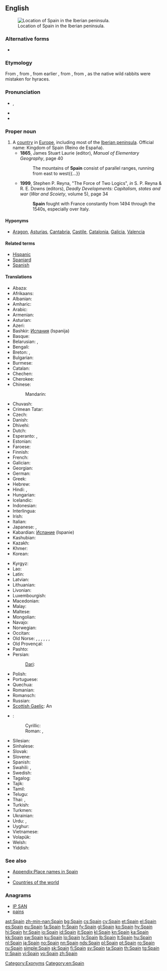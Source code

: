 ==English==
{{wikipedia}}
[[File:España-loc.svg|thumb|Location of Spain in the Iberian peninsula.]]

===Alternative forms===
* {{l|en|Spayen}} {{qualifier|obsolete}}

===Etymology===
From {{etyl|xno}} {{term|Espayne|lang=xno}}, from {{etyl|LL.}} {{term|Spania|lang=la}}, from earlier {{etyl|la}} {{term|Hispania|Hispānia|lang=la}}, from {{etyl|grc}} {{term|tr=Hispania|Ἱσπανία|lang=grc}}, from {{etyl|phn}} {{term|tr=ay-shaphanim|lang=phn|sc=Phnx|lit=[[hyrax]] isle}}, as the native wild rabbits were mistaken for hyraces.

===Pronunciation===
* {{a|UK|US}} {{IPA|/speɪn/}}, {{X-SAMPA|/speIn/}}
* {{audio|en-us-Spain.ogg|Audio (US)}}
* {{rhymes|eɪn}}

===Proper noun===
{{en-proper noun}}

# A [[country]] in [[Europe]], including most of the [[Iberian peninsula]]. Official name: Kingdom of Spain (Reino de España).
#* '''1865''', James Stuart Laurie (editor), ''Manual of Elementary Geography'', page 40
#*: The mountains of '''Spain''' consist of parallel ranges, running from east to west{{...}}
#* '''1999''', Stephen P. Reyna, "The Force of Two Logics", ''in'' S. P. Reyna & R. E. Downs (editors), ''Deadly Developments: Capitalism, states and war'' (''War and Scoiety'', volume 5), page 34
#*: '''Spain''' fought with France constantly from 1494 through the 1540s, especially over Italy.

====Hyponyms====
* {{sense|country}} [[Aragon]], [[Asturias]], [[Cantabria]], [[Castile]], [[Catalonia]], [[Galicia]], [[Valencia]]

====Related terms====
* [[Hispanic]]
* [[Spaniard]]
* [[Spanish]]

====Translations====
{{trans-top|country in Europe}}
* Abaza: {{tø|abq|Испания|tr=Ispanija}}
* Afrikaans: {{t+|af|Spanje}}
* Albanian: {{t+|sq|Spanja|xs=Albanian}}
* Amharic: {{t-|am|ስጳንያ|tr=spanya|sc=Ethi}}
* Arabic: {{t+|ar|إسبانية|f|tr='isbánya}}
* Armenian: {{t+|hy|Իսպանիա|tr=Ispania}}
* Asturian: {{t+|ast|España|f}}
* Azeri: {{t+|az|İspaniya}}
* Bashkir: [[Испания]] (Ispanija)
* Basque: {{t+|eu|Espainia}}
* Belarusian: {{t-|be|Іспанія|f|tr=Ispánija|xs=Belarusian}}, {{t-|be|Гішпанія|f|tr=Hišpánija|xs=Belarusian}} {{qualifier|Taraškevica orthography}}
* Bengali: {{t-|bn|স্পেন|tr=spen|sc=Beng}}
* Breton: {{t+|br|Spagn}}, {{t-|br|Bro-Spagn}}
* Bulgarian: {{t+|bg|Испания|f|tr=Ispánija}}
* Burmese: {{t-|my|စပိန်နိုင်ငံ|sc=Mymr}}
* Catalan: {{t+|ca|Espanya|f}}
* Chechen: {{tø|ce|Испани|tr=Ispani}}
* Cherokee: {{t-|chr|ᏍᏆᏂᏱ|tr=Squaniyi|sc=Cher}}
* Chinese:
*: Mandarin: {{t-|cmn|西班牙|tr=Xībānyă|sc=Hani}}
* Chuvash: {{tø|cv|Испани|tr=Ispani}}
* Crimean Tatar: {{tø|crh|İspaniya}}
* Czech: {{t+|cs|Španělsko|n}}
* Danish: {{t+|da|Spanien}}
* Dhivehi: {{t-|dv|ސްޕެއިން|tr=Spe’in}}
* Dutch: {{t+|nl|Spanje}}
* Esperanto: {{t+|eo|Hispanio|xs=Esperanto}}, {{t-|eo|Hispanujo|xs=Esperanto}}
* Estonian: {{t+|et|Hispaania}}
* Faroese: {{t-|fo|Spania|n|xs=Faroese}}
* Finnish: {{t+|fi|Espanja}}
* French: {{t+|fr|Espagne|f}}
* Galician: {{t+|gl|España|f}}
* Georgian: {{t+|ka|ესპანეთი|tr=espanet‘i|sc=Geor}}
* German: {{t+|de|Spanien|n}}
* Greek: {{t+|el|Ισπανία|f|tr=Ispanía}}
* Hebrew: {{t+|he|ספרד|tr=sfarad|sc=Hebr}}
* Hindi: {{t+|hi|स्पेन|tr=spen|sc=Deva}}, {{t-|hi|इस्पैन|tr=ispen|sc=Deva}}
* Hungarian: {{t+|hu|Spanyolország}}
* Icelandic: {{t+|is|Spánn|m}}
* Indonesian: {{t-|id|Spanyol|xs=Indonesian}}
* Interlingua: {{t+|ia|Espania}}
* Irish: {{t-|ga|Spáinn|f|alt=An Spáinn}}
* Italian: {{t+|it|Spagna|f}}
* Japanese: {{t+|ja|スペイン|tr=Supéin}}, {{t+|ja|西班牙|tr=Supéin}} {{qualifier|obsolete}}
* Kabardian: [[Испание]] (Ispanie)
* Kashubian: {{t-|csb|Szpańskô}}
* Kazakh: {{t-|kk|Испания|tr=Ispanija|sc=Cyrl|xs=Kazakh}}
* Khmer: {{t-|km|អេស្ប៉ាញ|tr=’ēspāña|sc=Khmr}}
* Korean: {{t+|ko|스페인|tr=Seupein|sc=Kore}}
{{trans-mid}}
* Kyrgyz: {{t-|ky|Испания|tr=Ispanija|sc=Cyrl}}
* Lao: {{t+|lo|ເອັສປາຍ|sc=Laoo}}
* Latin: {{t+|la|Hispania|f}}
* Latvian: {{t+|lv|Spānija|f|xs=Latvian}}
* Lithuanian: {{t+|lt|Ispanija|f|xs=Lithuanian}}
* Livonian: {{tø|liv|Spāņmō}}
* Luxembourgish: {{t+|lb|Spuenien|n}}
* Macedonian: {{t+|mk|Шпанија|f|tr=Špánija|sc=Cyrl}}
* Malay: {{t-|ms|Sepanyol}}
* Maltese: {{t-|mt|Spanja|xs=Maltese}}
* Mongolian: {{t-|mn|Испани|tr=Ispani|sc=Cyrl|xs=Mongolian}}
* Navajo: {{tø|nv|Dibé diníí bikéyah}}
* Norwegian: {{t+|no|Spania}}
* Occitan: {{t+|oc|Espanha|f|xs=Occitan}}
* Old Norse: {{tø|non|Ispanía}}, {{tø|non|Ispaníaland|n}}, {{tø|non|Spánn|m}}, {{tø|non|Spánland|n}}, {{tø|non|Spánaland|n}}, {{tø|non|Spanía|n}}, {{tø|non|Spaníaland|n}}
* Old Provençal: {{tø|pro|Espagna}}
* Pashto: {{t-|ps|اسپانيا|f|tr=Ispānyā|sc=ps-Arab|xs=Pashto}}
* Persian: {{t+|fa|اسپانیا|tr=Espâniya|sc=fa-Arab}}
*: [[Dari]]: {{t-|fa|هسپانیه|tr=Hespâniye|sc=fa-Arab}}
* Polish: {{t+|pl|Hiszpania|f}}
* Portuguese: {{t+|pt|Espanha|f}}
* Quechua: {{t-|qu|Ispaña|xs=Quechua}}
* Romanian: {{t+|ro|Spania|f}}
* Romansch: {{t-|rm|Spagna|f}}
* Russian: {{t+|ru|Испания|f|tr=Ispánija}}
* [[Scottish Gaelic]]: An {{t-|gd|Spàinn|f}}
* {{ttbc|sh}}:
*: Cyrillic: {{t-|sh|Шпанија|f|sc=Cyrl}}
*: Roman: {{t-|sh|Španija|f}}, {{t-|sh|Španjolska|f}}
* Silesian: {{tø|szl|Szpańijo|f}}
* Sinhalese: {{t-|si|ස්පාඤ්ඤය|tr=spāññaya|sc=Sinh}}
* Slovak: {{t-|sk|Španielsko|n}}
* Slovene: {{t+|sl|Španija|f}}
* Spanish: {{t+|es|España|f}}
* Swahili: {{t+|sw|Uhispani|xs=Swahili}}, {{t-|sw|Uspanya}}
* Swedish: {{t+|sv|Spanien}}
* Tagalog: {{t+|tl|Espanya}}
* Tajik: {{t+|tg|Испониё|tr=Isponiyo|sc=Cyrl}}
* Tamil: {{t-|ta|ஸ்பெயின்|tr=speyin|sc=Taml}}
* Telugu: {{t-|te|స్పెయిన|tr=speyin|sc=Telu}}
* Thai: {{t+|th|สเปน|tr=spēn|sc=Thai}}, {{t+|th|ประเทศสเปน|tr=bpràtêt sàbpen}}
* Turkish: {{t+|tr|İspanya}}
* Turkmen: {{t-|tk|Ispaniýa}}
* Ukrainian: {{t+|uk|Іспанія|f|tr=Ispánija|xs=Ukrainian}}
* Urdu: {{t-|ur|سپین|tr=spen|sc=ur-Arab}}, {{t-|ur|اسپین|tr=ispen|sc=ur-Arab}}
* Uyghur: {{t-|ug|ئىسپانىيە|tr=Ispaniyä}}
* Vietnamese: {{t+|vi|Tây Ban Nha|xs=Vietnamese}}
* Volapük: {{t+|vo|Spanyän}}
* Welsh: {{t+|cy|Sbaen|f|xs=Welsh}}
* Yiddish: {{t-|yi|שפּאַניע|tr=shpanye|xs=Yiddish}}
{{trans-bottom}}

===See also===
* [[Appendix:Place names in Spain]]
* {{list|en|countries of Europe}}
* [[Appendix:Countries of the world|Countries of the world]]

===Anagrams===
* [[IP SAN#English|IP SAN]]
* [[pains#English|pains]]

[[Category:Exonyms]]
[[Category:en:Spain]]

[[ast:Spain]]
[[zh-min-nan:Spain]]
[[bg:Spain]]
[[cs:Spain]]
[[cy:Spain]]
[[et:Spain]]
[[el:Spain]]
[[es:Spain]]
[[eu:Spain]]
[[fa:Spain]]
[[fr:Spain]]
[[fy:Spain]]
[[gl:Spain]]
[[ko:Spain]]
[[hy:Spain]]
[[hi:Spain]]
[[hr:Spain]]
[[io:Spain]]
[[id:Spain]]
[[it:Spain]]
[[kl:Spain]]
[[kn:Spain]]
[[ka:Spain]]
[[kk:Spain]]
[[sw:Spain]]
[[ku:Spain]]
[[lo:Spain]]
[[lv:Spain]]
[[lb:Spain]]
[[lt:Spain]]
[[hu:Spain]]
[[nl:Spain]]
[[ja:Spain]]
[[no:Spain]]
[[nn:Spain]]
[[nds:Spain]]
[[pl:Spain]]
[[pt:Spain]]
[[ro:Spain]]
[[ru:Spain]]
[[simple:Spain]]
[[sk:Spain]]
[[fi:Spain]]
[[sv:Spain]]
[[ta:Spain]]
[[th:Spain]]
[[tg:Spain]]
[[tr:Spain]]
[[vi:Spain]]
[[vo:Spain]]
[[zh:Spain]]